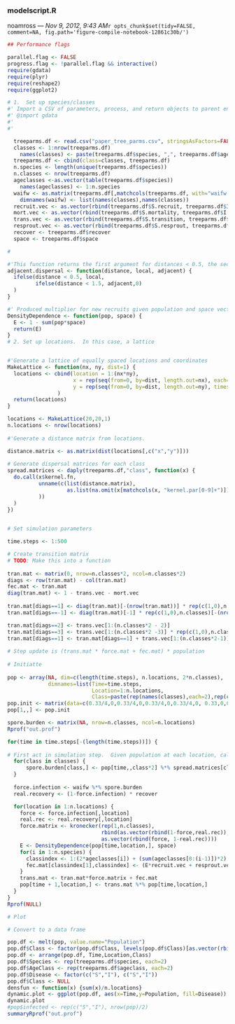 
<!-- Automatically generated by RStudio [12861c30b10411e1afa60800200c9a66] -->
### modelscript.R
noamross --- *Nov 9, 2012, 9:43 AM*`r opts_chunk$set(tidy=FALSE, comment=NA, fig.path='figure-compile-notebook-12861c30b/')`
```r
## Performance flags

parallel.flag <- FALSE
progress.flag <- !parallel.flag && interactive()
require(gdata)
require(plyr)
require(reshape2)
require(ggplot2)

# 1.  Set up species/classes
#' Import a CSV of parameters, process, and return objects to parent environment fadskjhf asjdhgf adgjhadsk
#' @import gdata
#' 
#'

  treeparms.df <- read.csv("paper_tree_parms.csv", stringsAsFactors=FALSE)
  classes <- 1:nrow(treeparms.df)
    names(classes) <- paste(treeparms.df$species, ",", treeparms.df$ageclass,sep="")
  treeparms.df <- cbind(class=classes, treeparms.df)
  n.species <- length(unique(treeparms.df$species))
  n.classes <- nrow(treeparms.df)
  ageclasses <-as.vector(table(treeparms.df$species))
    names(ageclasses) <- 1:n.species
  waifw <- as.matrix(treeparms.df[,matchcols(treeparms.df, with="waifw[0-9]+"),])
    dimnames(waifw) <- list(names(classes),names(classes))
  recruit.vec <- as.vector(rbind(treeparms.df$S.recruit, treeparms.df$I.recruit))
  mort.vec <- as.vector(rbind(treeparms.df$S.mortality, treeparms.df$I.mortality))
  trans.vec <- as.vector(rbind(treeparms.df$S.transition, treeparms.df$I.transition))
  resprout.vec <- as.vector(rbind(treeparms.df$S.resprout, treeparms.df$I.resprout))
  recover <- treeparms.df$recover
  space <- treeparms.df$space

#

#'This function returns the first argument for distances < 0.5, the second for distances [0.5,1.5], zero for others
adjacent.dispersal <- function(distance, local, adjacent) {
  ifelse(distance < 0.5, local,
         ifelse(distance < 1.5, adjacent,0)
  )
}

#' Produced multiplier for new recruits given population and space vectors
DensityDependence <- function(pop, space) { 
  E <- 1 - sum(pop*space)
  return(E)
}
# 2. Set up locations.  In this case, a lattice


#'Generate a lattice of equally spaced locations and coordinates
MakeLattice <- function(nx, ny, dist=1) {
  locations <- cbind(location = 1:(nx*ny), 
                     x = rep(seq(from=0, by=dist, length.out=nx), each=ny),
                     y = rep(seq(from=0, by=dist, length.out=ny), times=nx)
                )
  return(locations)
}

locations <- MakeLattice(20,20,1)
n.locations <- nrow(locations)
  
#'Generate a distance matrix from locations.

distance.matrix <- as.matrix(dist(locations[,c("x","y")]))
  
# Generate dispersal matrices for each class
spread.matrices <- daply(treeparms.df,"class", function(x) {
  do.call(x$kernel.fn, 
          unname(c(list(distance.matrix), 
                   as.list(na.omit(x[matchcols(x, "kernel.par[0-9]+")]))
          ))
  )
})
  

# Set simulation parameters

time.steps <- 1:500

# Create transition matrix
# TODO: Make this into a function
  
tran.mat <- matrix(0, nrow=n.classes*2, ncol=n.classes*2)
diags <- row(tran.mat) - col(tran.mat)
fec.mat <- tran.mat
diag(tran.mat) <- 1 - trans.vec - mort.vec
  
tran.mat[diags==1] <- diag(tran.mat)[-(nrow(tran.mat))] * rep(c(1,0),n.classes)[-(nrow(tran.mat))]
tran.mat[diags==-1] <- diag(tran.mat)[-1] * rep(c(1,0),n.classes)[-(nrow(tran.mat))]

tran.mat[diags==2] <- trans.vec[1:(n.classes*2 - 2)]
tran.mat[diags==3] <- trans.vec[1:(n.classes*2 -3)] * rep(c(1,0),n.classes)[1:(n.classes*2 - 3)]
tran.mat[diags==1] <- tran.mat[diags==1] + trans.vec[1:(n.classes*2-1)] * rep(c(0,1), n.classes)[1:(n.classes*2 - 1)]
  
# Step update is (trans.mat * force.mat + fec.mat) * population
  
# Initiatte
  
pop <- array(NA, dim=c(length(time.steps), n.locations, 2*n.classes), 
             dimnames=list(Time=time.steps,
                           Location=1:n.locations, 
                           Class=paste(rep(names(classes),each=2),rep(c("S","I"),n.classes),sep=",")))
pop.init <- matrix(data=c(0.33/4,0,0.33/4,0,0.33/4,0,0.33/4,0, 0.33,0,0.34,0), nrow=n.locations, ncol=(2*n.classes), byrow=TRUE)
pop[1,,] <- pop.init

spore.burden <- matrix(NA, nrow=n.classes, ncol=n.locations)
Rprof("out.prof")

for(time in time.steps[-(length(time.steps))]) {
  
# First act in simulation step.  Given population at each location, calculate spore burden at each location
  for(class in classes) {
      spore.burden[class,] <- pop[time,,class*2] %*% spread.matrices[class,,]
  }
  
  force.infection <- waifw %*% spore.burden
  real.recovery <- (1-force.infection) * recover

  for(location in 1:n.locations) {
    force <- force.infection[,location]
    real.rec <- real.recovery[,location]
    force.matrix <- kronecker(rep(1,n.classes),
                              rbind(as.vector(rbind(1-force,real.rec)),
                              as.vector(rbind(force, 1-real.rec))))
    E <- DensityDependence(pop[time,location,], space)
    for(i in 1:n.species) {
      classindex <- 1:(2*ageclasses[i]) + (sum(ageclasses[0:(i-1)])*2)
      fec.mat[classindex[1],classindex] <- (E*recruit.vec + resprout.vec*mort.vec)[classindex]  #Fecundities + Death X Resprout probabilties
    }
    trans.mat <- tran.mat*force.matrix + fec.mat
    pop[time + 1,location,] <- trans.mat %*% pop[time,location,]
  }
}
Rprof(NULL)

# Plot

# Convert to a data frame

pop.df <- melt(pop, value.name="Population")
pop.df$Class <- factor(pop.df$Class, levels(pop.df$Class)[as.vector(rbind(seq(2,n.classes*2,by=2), seq(1,n.classes*2-1, by=2)))])
pop.df <- arrange(pop.df, Time,Location,Class)
pop.df$Species <- rep(treeparms.df$species, each=2)
pop.df$AgeClass <- rep(treeparms.df$ageclass, each=2)
pop.df$Disease <- factor(c("S","I"), c("S","I"))
pop.df$Class <- NULL
densfun <- function(x) {sum(x)/n.locations}
dynamic.plot <- ggplot(pop.df, aes(x=Time,y=Population, fill=Disease)) + stat_summary(fun.y="densfun", geom="area", position="stack",alpha=0.6) + facet_grid(~Species)
dynamic.plot
#pop$infected <- rep(c("S","I"), nrow(pop)/2)
summaryRprof("out.prof")
```
